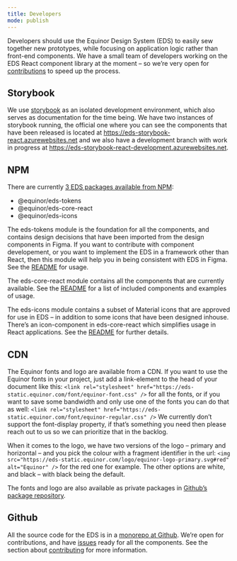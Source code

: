 ```yaml
---
title: Developers
mode: publish
---
```


Developers should use the Equinor Design System (EDS) to easily sew together new prototypes, while focusing on application logic rather than front-end components. We have a small team of developers working on the EDS React component library at the moment – so we’re very open for [contributions][contributing] to speed up the process.

## Storybook

We use [storybook][] as an isolated development environment, which also serves as documentation for the time being. We have two instances of storybook running, the official one where you can see the components that have been released is located at https://eds-storybook-react.azurewebsites.net and we also have a development branch with work in progress at https://eds-storybook-react-development.azurewebsites.net.

[storybook]: https://storybook.js.org/

## NPM

There are currently [3 EDS packages available from NPM](npm):

- @equinor/eds-tokens
- @equinor/eds-core-react
- @equinor/eds-icons

[npm]: https://www.npmjs.com/search?q=%40equinor%2Feds-

The eds-tokens module is the foundation for all the components, and contains design decisions that have been imported from the design components in Figma. If you want to contribute with component developement, or you want to implement the EDS in a framework other than React, then this module will help you in being consistent with EDS in Figma. See the [README](tokens) for usage.

[tokens]: https://www.npmjs.com/package/@equinor/eds-tokens

The eds-core-react module contains all the components that are currently available. See the [README][react] for a list of included components and examples of usage.

[react]: https://www.npmjs.com/package/@equinor/eds-core-react

The eds-icons module contains a subset of Material icons that are approved for use in EDS – in addition to some icons that have been designed inhouse. There’s an icon-component in eds-core-react which simplifies usage in React applications. See the [README][icons] for further details.

[icons]: https://www.npmjs.com/package/@equinor/eds-icons

## CDN

The Equinor fonts and logo are available from a CDN. If you want to use the Equinor fonts in your project, just add a link-element to the head of your document like this: 
`<link rel="stylesheet" href="https://eds-static.equinor.com/font/equinor-font.css" />` for all the fonts, or if you want to save some bandwidth and only use one of the fonts you can do that as well: 
`<link rel="stylesheet" href="https://eds-static.equinor.com/font/equinor-regular.css" />`
We currently don’t support the font-display property, if that’s something you need then please reach out to us so we can prioritize that in the backlog.

When it comes to the logo, we have two versions of the logo – primary and horizontal – and you pick the colour with a fragment identifier in the url:
`<img src="https://eds-static.equinor.com/logo/equinor-logo-primary.svg#red" alt="Equinor" />` for the red one for example. The other options are white, and black – with black being the default.

The fonts and logo are also available as private packages in [Github’s package repository][github-npm].

[github-npm]: https://github.com/orgs/equinor/packages?tab=packages&q=npm

## Github

All the source code for the EDS is in a [monorepo at Github][repo]. We’re open for contributions, and have [issues][] ready for all the components. See the section about [contributing][] for more information. 

[repo]: //github.com/equinor/design-system 
[contributing]: /contributing/developers/
[issues]: //github.com/equinor/design-system/issues

